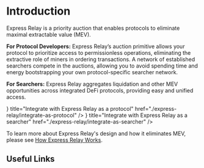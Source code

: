

# Introduction

Express Relay is a priority auction that enables protocols to eliminate maximal extractable value (MEV).

**For Protocol Developers:** Express Relay’s auction primitive allows your protocol to prioritize access to permissionless operations, eliminating the extractive role of miners in ordering transactions.
A network of established searchers compete in the auctions, allowing you to avoid spending time and energy bootstrapping your own protocol-specific searcher network.

**For Searchers:** Express Relay aggregates liquidation and other MEV opportunities across integrated DeFi protocols, providing easy and unified access.

<Cards>
  <Card
    icon={<ContractIcon />}
    title="Integrate with Express Relay as a protocol"
    href="./express-relay/integrate-as-protocol"
  />
  <Card
    icon={<SearchIcon />}
    title="Integrate with Express Relay as a searcher"
    href="./express-relay/integrate-as-searcher"
  />
</Cards>

To learn more about Express Relay's design and how it eliminates MEV, please see [How Express Relay Works](/express-relay/how-express-relay-works).

## Useful Links
